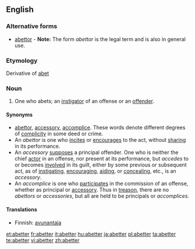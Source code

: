 ==English==

===Alternative forms===
* [[abettor]] - '''Note:''' The form ''abettor'' is the legal term and is also in general use.

===Etymology===
Derivative of [[abet]]

===Noun===
{{en-noun}}

# One who abets; an [[instigator]] of an offense or an [[offender]].

====Synonyms====
* [[abettor]], [[accessory]], [[accomplice]]. These words denote different degrees of [[complicity]] in some deed or crime.
* An ''abettor'' is one who [[incites]] or [[encourages]] to the act, without [[sharing]] in its performance.
* An ''accessory'' [[supposes]] a principal offender. One who is neither the chief [[actor]] in an offense, nor present at its performance, but ''accedes'' to or becomes [[involved]] in its guilt, either by some previous or subsequent act, as of [[instigating]], [[encouraging]], [[aiding]], or [[concealing]], etc., is an ''accessory''.
* An ''accomplice'' is one who [[participates]] in the commission of an offense, whether as principal or [[accessory]]. Thus in [[treason]], there are no ''abettors'' or ''accessories'', but all are held to be principals or ''accomplices''.

====Translations====
* Finnish: [[avunantaja]]

[[et:abetter]]
[[fr:abetter]]
[[it:abetter]]
[[hu:abetter]]
[[ja:abetter]]
[[pl:abetter]]
[[ta:abetter]]
[[te:abetter]]
[[vi:abetter]]
[[zh:abetter]]